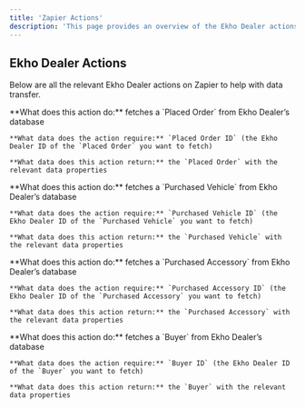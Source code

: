```yaml
---
title: 'Zapier Actions'
description: 'This page provides an overview of the Ekho Dealer actions you can use on Zapier.'
---
```


## Ekho Dealer Actions

Below are all the relevant Ekho Dealer actions on Zapier to help with data transfer.

<Accordion title="Assign VIN to a Vehicle">
</Accordion>

<Accordion title="Assign Odometer Reading to a Vehicle">
</Accordion>

<Accordion title="Assign Odometer Validity to Vehicle">
</Accordion>

<Accordion title="Update Vehicle Fulfillment Status">
</Accordion>

<Accordion title="Assign Motorcycle Engine Number to a Vehicle">
</Accordion>

<Accordion title="Fetch Abandoned Cart Data">
</Accordion>

<Accordion title="Fetch Placed Order Data">
    **What does this action do:** fetches a `Placed Order` from Ekho Dealer’s database
    
    **What data does the action require:** `Placed Order ID` (the Ekho Dealer ID of the `Placed Order` you want to fetch)
    
    **What data does this action return:** the `Placed Order` with the relevant data properties
</Accordion>

<Accordion title="Fetch Purchased Vehicle Data">
    **What does this action do:** fetches a `Purchased Vehicle` from Ekho Dealer’s database
    
    **What data does the action require:** `Purchased Vehicle ID` (the Ekho Dealer ID of the `Purchased Vehicle` you want to fetch)
    
    **What data does this action return:** the `Purchased Vehicle` with the relevant data properties
</Accordion>

<Accordion title="Fetch Purchased Accessory Data">
    **What does this action do:** fetches a `Purchased Accessory` from Ekho Dealer’s database
    
    **What data does the action require:** `Purchased Accessory ID` (the Ekho Dealer ID of the `Purchased Accessory` you want to fetch)
    
    **What data does this action return:** the `Purchased Accessory` with the relevant data properties
</Accordion>

<Accordion title="Fetch Buyer Data">
    **What does this action do:** fetches a `Buyer` from Ekho Dealer’s database
    
    **What data does the action require:** `Buyer ID` (the Ekho Dealer ID of the `Buyer` you want to fetch)
    
    **What data does this action return:** the `Buyer` with the relevant data properties
</Accordion>

<Accordion title="Fetch Preorder Data">
</Accordion>
